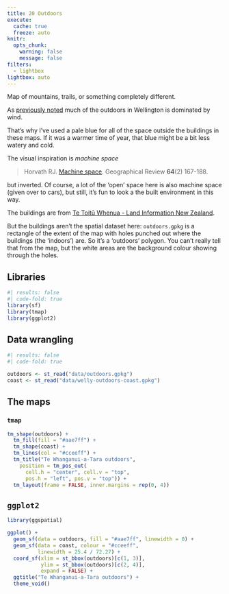 ```yaml
---
title: 20 Outdoors
execute: 
  cache: true
  freeze: auto
knitr:
  opts_chunk: 
    warning: false
    message: false
filters:
  - lightbox
lightbox: auto
---
```


Map of mountains, trails, or something completely different.

As [previously noted](18-atmosphere.qmd) much of the outdoors in Wellington is dominated by wind. 

That's why I've used  a pale blue for all of the space outside the buildings in these maps. If it was a warmer time of year, that blue might be a bit less watery and cold.

The visual inspiration is _machine space_

> Horvath RJ. [Machine space](https://www.csun.edu/~rdavids/350fall08/350readings/Horvath%20Machine%20space.pdf). Geographical Review **64**(2) 167-188.

but inverted. Of course, a lot of the 'open' space here is also machine space (given over to cars), but still, it's fun to look a the built environment in this way.

The buildings are from [Te Toitū Whenua - Land Information New Zealand](https://data.linz.govt.nz/layer/101290-nz-building-outlines/).

But the buildings aren't the spatial dataset here: `outdoors.gpkg` is a rectangle of the extent of the map with holes punched out where the buildings (the 'indoors') are. So it's a 'outdoors' polygon. You can't really tell that from the map, but the white areas are the background colour showing through the holes.

## Libraries
```r
#| results: false
#| code-fold: true
library(sf)
library(tmap)
library(ggplot2)
```

## Data wrangling
```r
#| results: false
#| code-fold: true

outdoors <- st_read("data/outdoors.gpkg")
coast <- st_read("data/welly-outdoors-coast.gpkg")
```

## The maps
### `tmap`
```r
tm_shape(outdoors) +
  tm_fill(fill = "#aae7ff") +
  tm_shape(coast) +
  tm_lines(col = "#cceeff") +
  tm_title("Te Whanganui-a-Tara outdoors",
    position = tm_pos_out(
      cell.h = "center", cell.v = "top",
      pos.h = "left", pos.v = "top")) +
  tm_layout(frame = FALSE, inner.margins = rep(0, 4))
```

## `ggplot2`
```r
library(ggspatial)

ggplot() +
  geom_sf(data = outdoors, fill = "#aae7ff", linewidth = 0) +
  geom_sf(data = coast, colour = "#cceeff",
          linewidth = 25.4 / 72.27) +
  coord_sf(xlim = st_bbox(outdoors)[c(1, 3)],
           ylim = st_bbox(outdoors)[c(2, 4)],
           expand = FALSE) +
  ggtitle("Te Whanganui-a-Tara outdoors") +
  theme_void()
```